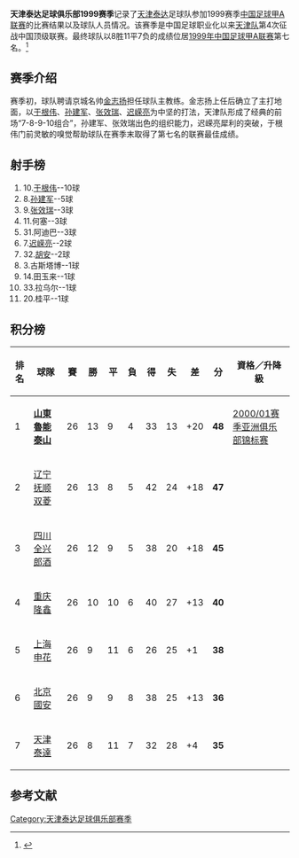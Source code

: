 {{Infobox football club season
| club               = [[天津泰达足球俱乐部|天津泰达]]
| season             = <!-- 注释出：[[文件:TianjinTeda_oldcrest.png|120px]] --><br>1999
| manager            = {{flagicon|CHN}} [[金志扬|金志扬]]
| chairman           = {{flagicon|CHN}} [[张义峰|张义峰]]
| chrtitle           = 总经理
| league             = [[中国足球甲A联赛|甲A联赛]]
| league result      = [[1999年中国足球甲A联赛|第七名]]

|pattern_la1=|pattern_b1=|pattern_ra1=| 
|leftarm1=FFFFFF|body1=FFFFFF|rightarm1=FFFFFF|shorts1=FFFFFF|socks1=FFFFFF|
|pattern_la2=|pattern_b2=|pattern_ra2=| 
|leftarm2=3333FF|body2=3333FF|rightarm2=3333FF|shorts2=3333FF|socks2=3333FF| 
| prevseason         = [[天津泰达足球俱乐部1998赛季|1998年]]
| nextseason         = [[天津泰达足球俱乐部2000赛季|2000年]]
}}

'''天津泰达足球俱乐部1999赛季'''记录了[[天津泰达|天津泰达]]足球队参加1999赛季[[1999年中国足球甲A联赛|中国足球甲A联赛]]的比赛结果以及球队人员情况。该赛季是中国足球职业化以来[[天津泰达|天津队]]第4次征战中国顶级联赛。最终球队以8胜11平7负的成绩位居[[1999年中国足球甲A联赛|1999年中国足球甲A联赛]]第七名。<ref>{{cite web |url=http://sports.enorth.com.cn/system/2008/01/02/002588252.shtml |language=zh-cn |title=资料：天津泰达足球队1999年名单及成绩 |publisher=北方网 |date=2008-01-02 |accessdate=2012-03-08 |archive-date=2012-05-11 |archive-url=https://web.archive.org/web/20120511025937/http://sports.enorth.com.cn/system/2008/01/02/002588252.shtml |dead-url=no }}</ref>

==赛季介绍==

赛季初，球队聘请京城名帅[[金志扬|金志扬]]担任球队主教练。金志扬上任后确立了主打地面，以[[于根伟|于根伟]]、[[孙建军|孙建军]]、[[张效瑞|张效瑞]]、[[迟嵘亮|迟嵘亮]]为中坚的打法，天津队形成了经典的前场“7-8-9-10组合”，孙建军、张效瑞出色的组织能力，迟嵘亮犀利的突破，于根伟门前灵敏的嗅觉帮助球队在赛季末取得了第七名的联赛最佳成绩。

==射手榜==
#10.[[于根伟|于根伟]]--10球
#8.[[孙建军|孙建军]]--5球
#9.[[张效瑞|张效瑞]]--3球
#11.何塞--3球
#31.阿迪巴--3球
#7.[[迟嵘亮|迟嵘亮]]--2球
#32.[[祖安·法兰斯高·费拉利·森美尔|胡安]]--2球
#3.古斯塔博--1球
#14.田玉来--1球
#33.拉乌尔--1球
#20.桂平--1球

== 积分榜 ==
{| class="wikitable sortable" style="text-align: center; width: 85%; font-size: 90%"
! style="width: 7%" | 排名
! style="width: 15%"| 球隊
! style="width: 5%" | 賽
! style="width: 5%" | 勝
! style="width: 5%" | 平
! style="width: 5%" | 負
! style="width: 5%" | 得
! style="width: 5%" | 失
! style="width: 6%" | 差
! style="width: 6%" | 分
! style="width: 25%"| 資格／升降級
|- bgcolor=gold
|1||align="left"|'''[[山東魯能泰山足球俱樂部|山東魯能泰山]]'''||26||13||9||4||33||13||+20||'''48'''||[[2000/01赛季亚洲俱乐部锦标赛|2000/01赛季亚洲俱乐部锦标赛]]
|-bgcolor=silver
|2||align="left"|[[遼寧足球俱樂部|辽宁抚顺双菱]]||26||13||8||5||42||24||+18||'''47'''||
|- bgcolor=#DEB887
|3||align="left"|[[四川冠城足球俱樂部|四川全兴郎酒]]||26||12||9||5||38||20||+18||'''45'''||
|-
|4||align="left"|[[重庆力帆足球俱樂部|重庆隆鑫]]||26||10||10||6||40||27||+13||'''40'''||
|-
|5||align="left"|[[上海申花足球俱樂部|上海申花]]||26||9||11||6||26||25||+1||'''38'''||
|-
|6||align="left"|[[北京國安足球俱樂部|北京國安]]||26||9||9||8||38||25||+13||'''36'''||
|-
|7||align="left"|[[天津泰達足球俱樂部|天津泰達]]||26||8||11||7||32||28||+4||'''35'''||
|}

== 参考文献 ==
<div class="references-small">
<references />
</div>

{{1999年甲A分类名单天津}}
{{天津泰达足球俱乐部}}

[[Category:天津泰达足球俱乐部赛季|Category:天津泰达足球俱乐部赛季]]